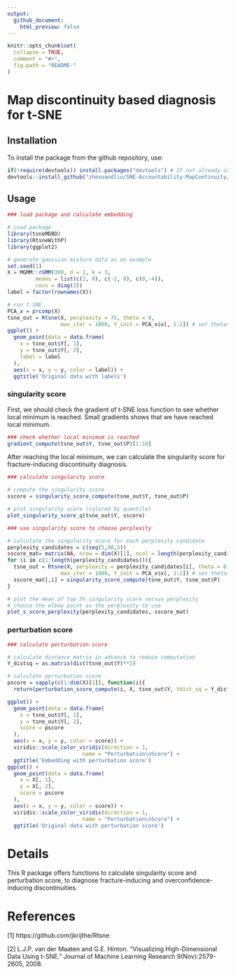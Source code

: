 ```yaml
---
output:
  github_document:
    html_preview: false
---
```


<!-- README.md is generated from README.Rmd. Please edit that file -->

```r
knitr::opts_chunk$set(
  collapse = TRUE,
  comment = "#>",
  fig.path = "README-"
)
```

# Map discontinuity based diagnosis for t-SNE

## Installation
To install the package from the github repository, use:

```r
if(!require(devtools)) install.packages("devtools") # If not already installed
devtools::install_github("zhexuandliu/SNE-Accountability-MapContinuity/tsneMDBD")
```

## Usage

```r
### load package and calculate embedding

# Load package
library(tsneMDBD)
library(RtsneWithP)
library(ggplot2)

# generate gaussian mixture data as an example
set.seed(1)
X = MGMM::rGMM(300, d = 2, k = 3, 
         means = list(c(2, 0), c(-2, 0), c(0,-4)), 
         covs = diag(2))
label = factor(rownames(X))

# run t-SNE
PCA_x = prcomp(X)
tsne_out = Rtsne(X, perplexity = 75, theta = 0, 
                 max_iter = 1000, Y_init = PCA_x$x[, 1:2]) # set theta=0 to run exact tSNE
ggplot() +
  geom_point(data = data.frame(
    x = tsne_out$Y[, 1],
    y = tsne_out$Y[, 2],
    label = label
  ),
  aes(x = x, y = y, color = label)) + 
  ggtitle('Original data with labels')
```

### singularity score

First, we should check the gradient of t-SNE loss function to see whether local minimum is reached. Small gradients shows that we have reached local minimum.
```r
### check whether local minimum is reached
gradient_compute(tsne_out$Y, tsne_out$P)[1:10]
```

After reaching the local minimum, we can calculate the singularity score for fracture-inducing discontinuity diagnosis.
```r
### calculate singularity score

# compute the singularity score
sscore = singularity_score_compute(tsne_out$Y, tsne_out$P)

# plot singularity score (colored by quantile)
plot_singularity_score_q(tsne_out$Y, sscore)
```

```r
### use singularity score to choose perplexity

# calculate the singularity score for each perplexity candidate
perplexity_candidates = c(seq(5,90,5))
sscore_mat= matrix(NA, nrow = dim(X)[1], ncol = length(perplexity_candidates))
for (i in c(1:length(perplexity_candidates))){
  tsne_out = Rtsne(X, perplexity = perplexity_candidates[i], theta = 0, 
                 max_iter = 1000, Y_init = PCA_x$x[, 1:2]) # set theta=0 to run exact tSNE
  sscore_mat[,i] = singularity_score_compute(tsne_out$Y, tsne_out$P)
}

# plot the mean of top 5% singularity score versus perplexity
# choose the elbow point as the perplexity to use
plot_s_score_perplexity(perplexity_candidates, sscore_mat)
```


### perturbation score
```r
### calculate perturbation score

# calculate distance matrix in advance to reduce computation
Y_distsq = as.matrix(dist(tsne_out$Y)**2)

# calculate perturbation score
pscore = sapply(c(1:dim(X)[1]), function(i){
  return(perturbation_score_compute(i, X, tsne_out$Y, Ydist_sq = Y_distsq, perplexity = 75, pca_result = PCA_x, length = 0.5))})
```

```r
ggplot() +
  geom_point(data = data.frame(
    x = tsne_out$Y[, 1],
    y = tsne_out$Y[, 2],
    score = pscore
  ),
  aes(x = x, y = y, color = score)) +
  viridis::scale_color_viridis(direction = 1,
                        name = "Perturbation\nScore") + 
  ggtitle('Embedding with perturbation score')
ggplot() +
  geom_point(data = data.frame(
    x = X[, 1],
    y = X[, 2],
    score = pscore
  ),
  aes(x = x, y = y, color = score)) +
  viridis::scale_color_viridis(direction = 1,
                        name = "Perturbation\nScore") + 
  ggtitle('Original data with perturbation score')
```

# Details
This R package offers functions to calculate singularity score and perturbation score, to diagnose fracture-inducing and overconfidence-inducing discontinuities.

# References
[1] https://github.com/jkrijthe/Rtsne

[2] L.J.P. van der Maaten and G.E. Hinton. "Visualizing High-Dimensional Data Using t-SNE." Journal of Machine Learning Research 9(Nov):2579-2605, 2008.
